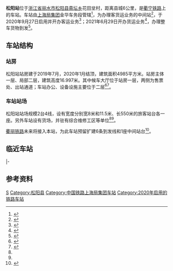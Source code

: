 {{Infobox China railway station
|name = 松阳站
|eng_name = Songyang Railway Station
|symbol_right = {{rint|cn|rail}}
|image = 
|caption = 
|other_name= 
|code = 32811
|commercial_code = SUU
|pinyin_code = SYA
|type= 中间站
|业务性质 = 
|技术性质= 
|address = [[浙江省|浙江省]][[丽水市|丽水市]][[松阳县|松阳县]][[斋坛乡|斋坛乡]]花田坌村站前大道
|coordinates = {{coord|28.449772|N|119.418239|E|format=dms|display=inline,title|type:railwaystation_region:CN}}
|built= 
|opened= 2020年9月27日
|owned = [[上海局集团|上海局集团]]金华车务段松阳车间
|operator= 
|line = [[衢宁铁路|衢宁铁路]]<br>''[[衢丽铁路|衢丽铁路]]''（建设中）
|classification =
|platform = 2
|tracks = 4
|website = 
}}
'''松阳站'''位于[[浙江省|浙江省]][[丽水市|丽水市]][[松阳县|松阳县]][[斋坛乡|斋坛乡]]花田坌村，距离县城6公里，是[[衢宁铁路|衢宁铁路]]上的车站。车站由[[上海局集团|上海局集团]]金华车务段管辖<ref>{{cite news|title=衢宁铁路进入静态验收开通倒计时 9月底金华市民可乘火车去龙泉庆元|url=http://www.jinhua.gov.cn/11330700002592599F/gzdt/202007/t20200712_4672924_1.html|publisher=金华市政府|work=金华日报|date=2020-07-12|quote=浙江段新建龙游南、遂昌、松阳、龙泉、庆元5座客货运中间站，归属金华车务段管辖。}}</ref>，为办理客货运业务的中间站<ref name="ma">{{cite article|title=新建衢州至宁德铁路环境影响报告书|publisher=中铁第四勘察设计院集团有限公司|year=2014}}</ref>，于2020年9月27日启用并开办客运业务<ref>{{cite news|url=http://np.fjsen.com/2020-09/25/content_30490566.htm|title=衢宁铁路9月27日开通运营 浙闽8县市结束不通铁路历史|publisher=东南网|date=2020-09-25|accessdate=2020-09-25|archive-date=2020-09-27|archive-url=https://web.archive.org/web/20200927184830/http://np.fjsen.com/2020-09/25/content_30490566.htm|dead-url=no}}</ref>；2021年6月29日开办货运业务<ref>{{cite news|title=衢宁铁路浙江段4个车站开始运货|url=https://news.hangzhou.com.cn/zjnews/content/2021-06/29/content_7996982.htm|publisher=杭州网|date=2021-06-29|accessdate=2021-06-29|archive-date=2021-06-29|archive-url=https://web.archive.org/web/20210629151238/https://news.hangzhou.com.cn/zjnews/content/2021-06/29/content_7996982.htm|dead-url=no}}</ref>，办理整车货物到发<ref name="95306info">{{cite web|url=http://hyfw.95306.cn/hyinfo/action/FwcszsAction_index?type=1|title=营业站服务信息查询|publisher=中国铁路95306网|access-date=2021-06-29|archive-date=2018-09-14|archive-url=https://web.archive.org/web/20180914133603/http://hyfw.95306.cn/hyinfo/action/FwcszsAction_index?type=1|dead-url=no}}</ref>。

==车站结构==
===站房===
松阳站站房建于2019年7月，2020年1月结顶，建筑面积4985平方米。站房主体一层、局部二层，建筑高度16.997米。其中候车大厅位于站房一层，两侧为售票处、出站通道；车站办公、设备设施主要位于二层<ref>{{cite news|title=衢宁铁路松阳火车站开工建设|url=http://paper.lsnews.com.cn/czwb/pc/content/201907/24/content_125177.html|publisher=处州晚报|date=2019-07-24}}</ref><ref name="str">{{cite news|title=衢宁铁路松阳段工程建设进入攻坚冲刺阶段|url=http://szb.zgsynews.com/html/2020-07/09/content_1_5.htm|publisher=新松阳报|date=2020-07-09}}</ref>。

===车站站场===
松阳站站场规模2台4线，设有宽度分别宽8米和11.5米、长550米的旅客站台各一座。另外车站设有货场，并驻有综合维修工区等单位<ref name="str"/><ref name="ma"/>。

[[衢丽铁路|衢丽铁路]]未来将接入本站，为此车站预留扩建6条到发线和1座中间站台<ref>{{cite web|title=新建衢州至丽水铁路（松阳至丽水段）环境影响报告书（报批稿）|url=http://www.crfsdi.com.cn/module/download/downfile.jsp?classid=0&filename=752b245e31e24c85af756757b1bab083.pdf|publisher=中铁第四勘察设计院集团有限公司|year=2020|access-date=2020-08-09|archive-date=2021-08-28|archive-url=https://web.archive.org/web/20210828172505/http://www.crfsdi.com.cn/module/download/downfile.jsp?classid=0&filename=752b245e31e24c85af756757b1bab083.pdf|dead-url=no}}</ref>。

== 临近车站 ==
{{start rail box|[[中国铁路|中国铁路]]}}
{{s-inop|[[外孟站|外孟站]]|[[衢州站|衢州站]]方向|rows=2}}
{{s-line|[[衢宁铁路|衢宁铁路]]<br />← 13km 松阳站 15km →}}
{{s-inop|[[五部站|五部站]]|[[宁德站|宁德站]]方向}}
|-
{{s-line|[[衢丽铁路|衢丽铁路]]（建设中）<br />← 13km 松阳站 32km →}}
{{s-inop|[[东西岩站|东西岩站]]|[[丽水站|丽水站]]方向}}
{{end box}}

== 参考资料 ==
{{reflist}}

{{衢宁铁路}}
{{衢丽铁路}}
[[Category:丽水市铁路车站|S]]
[[Category:松阳县|Category:松阳县]]
[[Category:中国铁路上海局集团车站|Category:中国铁路上海局集团车站]]
[[Category:2020年启用的铁路车站|Category:2020年启用的铁路车站]]